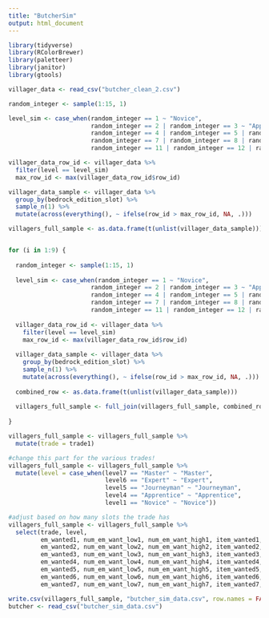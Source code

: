 ```yaml
---
title: "ButcherSim"
output: html_document
---
```


```r
library(tidyverse)
library(RColorBrewer)
library(paletteer)
library(janitor)
library(gtools)
```

```r
villager_data <- read_csv("butcher_clean_2.csv")
```

```r
random_integer <- sample(1:15, 1)
```

```r
level_sim <- case_when(random_integer == 1 ~ "Novice",
                       random_integer == 2 | random_integer == 3 ~ "Apprentice",
                       random_integer == 4 | random_integer == 5 | random_integer == 6 ~ "Journeyman",
                       random_integer == 7 | random_integer == 8 | random_integer == 9 | random_integer == 10 ~ "Expert",
                       random_integer == 11 | random_integer == 12 | random_integer == 13 | random_integer == 14 | random_integer == 15 ~ "Master")
```

```r
villager_data_row_id <- villager_data %>% 
  filter(level == level_sim)
  max_row_id <- max(villager_data_row_id$row_id)
```

```r
villager_data_sample <- villager_data %>% 
  group_by(bedrock_edition_slot) %>% 
  sample_n(1) %>% 
  mutate(across(everything(), ~ ifelse(row_id > max_row_id, NA, .)))
```

```r
villagers_full_sample <- as.data.frame(t(unlist(villager_data_sample)))
```

```r

```


```r
for (i in 1:9) {
  
  random_integer <- sample(1:15, 1)
  
  level_sim <- case_when(random_integer == 1 ~ "Novice",
                       random_integer == 2 | random_integer == 3 ~ "Apprentice",
                       random_integer == 4 | random_integer == 5 | random_integer == 6 ~ "Journeyman",
                       random_integer == 7 | random_integer == 8 | random_integer == 9 | random_integer == 10 ~ "Expert",
                       random_integer == 11 | random_integer == 12 | random_integer == 13 | random_integer == 14 | random_integer == 15 ~ "Master")
  
  villager_data_row_id <- villager_data %>% 
    filter(level == level_sim)
    max_row_id <- max(villager_data_row_id$row_id)
  
  villager_data_sample <- villager_data %>% 
    group_by(bedrock_edition_slot) %>% 
    sample_n(1) %>% 
    mutate(across(everything(), ~ ifelse(row_id > max_row_id, NA, .)))
  
  combined_row <- as.data.frame(t(unlist(villager_data_sample)))
  
  villagers_full_sample <- full_join(villagers_full_sample, combined_row)
  
}
```

```r
villagers_full_sample <- villagers_full_sample %>% 
  mutate(trade = trade1)
```

```r
#change this part for the various trades!
villagers_full_sample <- villagers_full_sample %>% 
  mutate(level = case_when(level7 == "Master" ~ "Master",
                           level6 == "Expert" ~ "Expert",
                           level5 == "Journeyman" ~ "Journeyman",
                           level4 == "Apprentice" ~ "Apprentice",
                           level1 == "Novice" ~ "Novice"))
```

```r
#adjust based on how many slots the trade has
villagers_full_sample <- villagers_full_sample %>% 
  select(trade, level, 
         em_wanted1, num_em_want_low1, num_em_want_high1, item_wanted1, num_item_want1, em_given1, num_em_given1, item_given1, num_item_given1, trades_in_stock1, price_multiplier1, villager_xp1,
         em_wanted2, num_em_want_low2, num_em_want_high2, item_wanted2, num_item_want2, em_given2, num_em_given2, item_given2, num_item_given2, trades_in_stock2, price_multiplier2, villager_xp2,
         em_wanted3, num_em_want_low3, num_em_want_high3, item_wanted3, num_item_want3, em_given3, num_em_given3, item_given3, num_item_given3, trades_in_stock3, price_multiplier3, villager_xp3,
         em_wanted4, num_em_want_low4, num_em_want_high4, item_wanted4, num_item_want4, em_given4, num_em_given4, item_given4, num_item_given4, trades_in_stock4, price_multiplier4, villager_xp4,
         em_wanted5, num_em_want_low5, num_em_want_high5, item_wanted5, num_item_want5, em_given5, num_em_given5, item_given5, num_item_given5, trades_in_stock5, price_multiplier5, villager_xp5,
         em_wanted6, num_em_want_low6, num_em_want_high6, item_wanted6, num_item_want6, em_given6, num_em_given6, item_given6, num_item_given6, trades_in_stock6, price_multiplier6, villager_xp6,
         em_wanted7, num_em_want_low7, num_em_want_high7, item_wanted7, num_item_want7, em_given7, num_em_given7, item_given7, num_item_given7, trades_in_stock7, price_multiplier7,  villager_xp7)
```

```r
write.csv(villagers_full_sample, "butcher_sim_data.csv", row.names = FALSE)
butcher <- read_csv("butcher_sim_data.csv")
```
